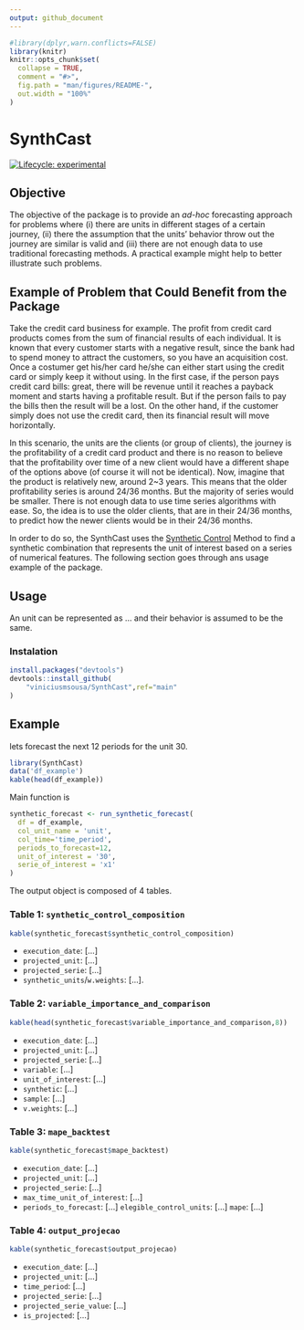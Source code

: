 ```yaml
---
output: github_document
---
```


<!-- README.md is generated from README.Rmd. Please edit that file -->

```r
#library(dplyr,warn.conflicts=FALSE)
library(knitr)
knitr::opts_chunk$set(
  collapse = TRUE,
  comment = "#>",
  fig.path = "man/figures/README-",
  out.width = "100%"
)
```

# SynthCast

<!-- badges: start -->

[![Lifecycle: experimental](https://img.shields.io/badge/lifecycle-experimental-orange.svg)](https://lifecycle.r-lib.org/articles/stages.html#experimental)

<!-- badges: end -->

## Objective

The objective of the package is to provide an *ad-hoc* forecasting approach for problems where (i) there are units in different stages of a certain journey, (ii) there the assumption that the units' behavior throw out the journey are similar is valid and (iii) there are not enough data to use traditional forecasting methods. A practical example might help to better illustrate such problems.

## Example of Problem that Could Benefit from the Package

Take the credit card business for example. The profit from credit card products comes from the sum of financial results of each individual. It is known that every customer starts with a negative result, since the bank had to spend money to attract the customers, so you have an acquisition cost. Once a costumer get his/her card he/she can either start using the credit card or simply keep it without using. In the first case, if the person pays credit card bills: great, there will be revenue until it reaches a payback moment and starts having a profitable result. But if the person fails to pay the bills then the result will be a lost. On the other hand, if the customer simply does not use the credit card, then its financial result will move horizontally.

In this scenario, the units are the clients (or group of clients), the journey is the profitability of a credit card product and there is no reason to believe that the profitability over time of a new client would have a different shape of the options above (of course it will not be identical). Now, imagine that the product is relatively new, around 2\~3 years. This means that the older profitability series is around 24/36 months. But the majority of series would be smaller. There is not enough data to use time series algorithms with ease. So, the idea is to use the older clients, that are in their 24/36 months, to predict how the newer clients would be in their 24/36 months.

In order to do so, the SynthCast uses the [Synthetic Control](https://www.jstatsoft.org/article/view/v042i13) Method to find a synthetic combination that represents the unit of interest based on a series of numerical features. The following section goes through ans usage example of the package.

## Usage

An unit can be represented as ... and their behavior is assumed to be the same.

### Instalation

```r
install.packages("devtools") 
devtools::install_github(
    "viniciusmsousa/SynthCast",ref="main"
)
```

## Example

lets forecast the next 12 periods for the unit 30.

```r
library(SynthCast)
data('df_example')
kable(head(df_example)) 
```

Main function is

```r
synthetic_forecast <- run_synthetic_forecast(
  df = df_example,
  col_unit_name = 'unit',
  col_time='time_period',
  periods_to_forecast=12,
  unit_of_interest = '30',
  serie_of_interest = 'x1'
)
```

The output object is composed of 4 tables.

### Table 1: `synthetic_control_composition`

```r
kable(synthetic_forecast$synthetic_control_composition)
```

-   `execution_date`: [...]
-   `projected_unit`: [...]
-   `projected_serie`: [...]
-   `synthetic_units`/`w.weights`: [...].

### Table 2: `variable_importance_and_comparison`

```r
kable(head(synthetic_forecast$variable_importance_and_comparison,8))
```

-   `execution_date`: [...]
-   `projected_unit`: [...]
-   `projected_serie`: [...]
-   `variable`: [...]
-   `unit_of_interest`: [...]
-   `synthetic`: [...]
-   `sample`: [...]
-   `v.weights`: [...]

### Table 3: `mape_backtest`

```r
kable(synthetic_forecast$mape_backtest)
```

-   `execution_date`: [...]
-   `projected_unit`: [...]
-   `projected_serie`: [...]
-   `max_time_unit_of_interest`: [...]
-   `periods_to_forecast`: [...] `elegible_control_units`: [...] `mape`: [...]

### Table 4: `output_projecao`

```r
kable(synthetic_forecast$output_projecao)
```

-   `execution_date`: [...]
-   `projected_unit`: [...]
-   `time_period`: [...]
-   `projected_serie`: [...]
-   `projected_serie_value`: [...]
-   `is_projected`: [...]
